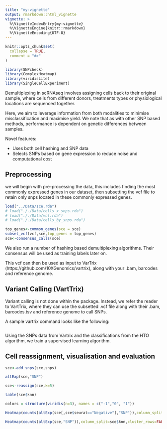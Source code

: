 ```yaml
---
title: "my-vignette"
output: rmarkdown::html_vignette
vignette: >
  %\VignetteIndexEntry{my-vignette}
  %\VignetteEngine{knitr::rmarkdown}
  %\VignetteEncoding{UTF-8}
---
```


```r
knitr::opts_chunk$set(
  collapse = TRUE,
  comment = "#>"
)
```

```r
library(SNPcheck)
library(ComplexHeatmap)
library(viridisLite)
library(SingleCellExperiment)
```

Demultiplexing in scRNAseq involves assigning cells back to their original sample, where cells from different donors, treatments types or physiological locations are sequenced together.

Here, we aim to leverage information from both modalities to minimise misclassification and maximise yield.
We note that as with other SNP based methods, performance is dependent on genetic differences between samples.

Novel features:

* Uses both cell hashing and SNP data
* Selects SNPs based on gene expression to reduce noise and computational cost


## Preprocessing

we will begin with pre-processing the data, this includes finding the most commonly expressed genes in our dataset, then subsetting the vcf file to retain only snps located in these commonly expressed genes.

````r

load("../Data/sce.rda")
# load("././Data/cells_x_snps.rda")
# load("././Data/vcf.rda")
# load("././Data/cells_by_snps.rda")
````


````r

top_genes<-common_genes(sce = sce)
subset_vcf(vcf,sce,top_genes = top_genes)
sce<-consensus_calls(sce)

````



We also run a number of hashing based demultiplexing algorithms.
Their consensus will be used as training labels later on.



This vcf can then be used as input to VarTrix (https://github.com/10XGenomics/vartrix), along with your .bam, barcodes and reference genome.



## Variant Calling (VartTrix)

Variant calling is not done within the package. 
Instead, we refer the reader to VartTrix, where they can use the subsetted .vcf file along with their .bam, barcodes.tsv and reference genome to call SNPs.

A sample vartrix command looks like the following:

````r



````

Using the SNPs data from Vartrix and the classifications from the HTO algorithm, we train a supervised learning algorithm.

## Cell reassignment, visualisation and evaluation

````r

sce<-add_snps(sce,snps)

altExp(sce,"SNP")

sce<-reassign(sce,k=5)

table(sce$knn)
````




````r
colors = structure(viridis(n=3), names = c("-1","0", "1"))

Heatmap(counts(altExp(sce[,sce$seurat=="Negative"],"SNP")),column_split=sce$knn[sce$seurat=="Negative"],cluster_rows=FALSE,show_column_names = FALSE,cluster_column_slices = FALSE,column_names_rot = 45,column_title_rot = -45,row_title = "SNPs",col=colors)

Heatmap(counts(altExp(sce,"SNP")),column_split=sce$knn,cluster_rows=FALSE,show_column_names = FALSE,cluster_column_slices = FALSE,row_title = "SNPs",col=colors)


````
